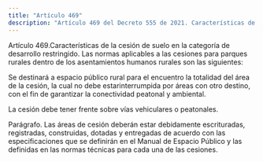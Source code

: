 ```yaml
---
title: "Artículo 469"
description: "Artículo 469 del Decreto 555 de 2021. Características de la cesión de suelo en la categoría de desarrollo restringido."
---
```


Artículo 469.Características de la cesión de suelo en la categoría de desarrollo restringido. Las normas aplicables a las cesiones para parques rurales dentro de los asentamientos humanos rurales son las siguientes:
 
Se destinará a espacio público rural para el encuentro la totalidad del área de la cesión, la cual no debe estarinterrumpida por áreas con otro destino, con el fin de garantizar la conectividad peatonal y ambiental.
 
La cesión debe tener frente sobre vías vehiculares o peatonales.
 
Parágrafo. Las áreas de cesión deberán estar debidamente escrituradas, registradas, construidas, dotadas y entregadas de acuerdo con las especificaciones que se definirán en el Manual de Espacio Público y las definidas en las normas técnicas para cada una de las cesiones.